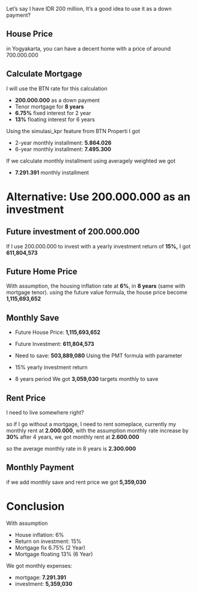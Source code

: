 
<Head>
    <title>200 million and want a house</title>
</Head>

Let’s say I have IDR 200 million, It’s a good idea to use it as a down payment?

## House Price
in Yogyakarta, you can have a decent home with a price of around 700.000.000

<ImagePost src="/200-million-house/olx.png"/>

## Calculate Mortgage
I will use the BTN rate for this calculation

<ImagePost src="/200-million-house/btn.png"/>

- **200.000.000** as a down payment
- Tenor mortgage for **8 years**
- **6.75%** fixed interest for 2 year
- **13%** floating interest for 6 years

Using the simulasi_kpr feature from BTN Properti I got

- 2-year monthly installment: **5.864.026**
- 6-year monthly installment: **7.495.300**

If we calculate monthly installment using averagely weighted we got

- **7.291.391** monthly installment

# Alternative: Use 200.000.000 as an investment

## Future investment of 200.000.000

If I use 200.000.000 to invest with a yearly investment return of **15%,** I got **611,804,573**

## **Future Home Price**

With assumption, the housing inflation rate at **6%**, in **8 years** (same with mortgage tenor). using the future value formula, the house price become **1,115,693,652**

## Monthly Save

- Future House Price: **1,115,693,652**
- Future Investment: **611,804,573**
- Need to save: **503,889,080**
Using the PMT formula with parameter

- 15% yearly investment return
- 8 years period
We got **3,059,030** targets monthly to save

## Rent Price

I need to live somewhere right?

so if I go without a mortgage, I need to rent someplace, currently my monthly rent at **2.000.000**, with the assumption monthly rate increase by **30%** after 4 years, we got monthly rent at **2.600.000**

so the average monthly rate in 8 years is **2.300.000**

## Monthly Payment

if we add monthly save and rent price we got **5,359,030**

# Conclusion

With assumption

- House inflation: 6%
- Return on investment: 15%
- Mortgage fix 6.75% (2 Year)
- Mortgage floating 13% (6 Year)

We got monthly expenses:

- mortgage: **7.291.391**
- investment: **5,359,030**